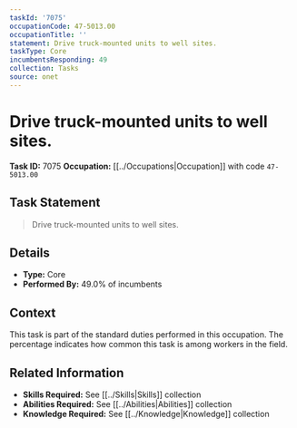 ```yaml
---
taskId: '7075'
occupationCode: 47-5013.00
occupationTitle: ''
statement: Drive truck-mounted units to well sites.
taskType: Core
incumbentsResponding: 49
collection: Tasks
source: onet
---
```

# Drive truck-mounted units to well sites.

**Task ID:** 7075
**Occupation:** [[../Occupations|Occupation]] with code `47-5013.00`

## Task Statement

> Drive truck-mounted units to well sites.

## Details

- **Type:** Core
- **Performed By:** 49.0% of incumbents

## Context

This task is part of the standard duties performed in this occupation. The percentage indicates how common this task is among workers in the field.

## Related Information

- **Skills Required:** See [[../Skills|Skills]] collection
- **Abilities Required:** See [[../Abilities|Abilities]] collection
- **Knowledge Required:** See [[../Knowledge|Knowledge]] collection
